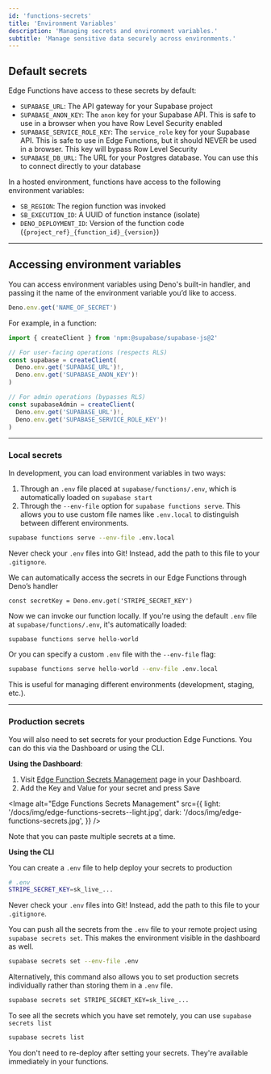 ```yaml
---
id: 'functions-secrets'
title: 'Environment Variables'
description: 'Managing secrets and environment variables.'
subtitle: 'Manage sensitive data securely across environments.'
---
```


## Default secrets

Edge Functions have access to these secrets by default:

- `SUPABASE_URL`: The API gateway for your Supabase project
- `SUPABASE_ANON_KEY`: The `anon` key for your Supabase API. This is safe to use in a browser when you have Row Level Security enabled
- `SUPABASE_SERVICE_ROLE_KEY`: The `service_role` key for your Supabase API. This is safe to use in Edge Functions, but it should NEVER be used in a browser. This key will bypass Row Level Security
- `SUPABASE_DB_URL`: The URL for your Postgres database. You can use this to connect directly to your database

In a hosted environment, functions have access to the following environment variables:

- `SB_REGION`: The region function was invoked
- `SB_EXECUTION_ID`: A UUID of function instance (isolate)
- `DENO_DEPLOYMENT_ID`: Version of the function code (`{project_ref}_{function_id}_{version}`)

---

## Accessing environment variables

You can access environment variables using Deno's built-in handler, and passing it the name of the environment variable you’d like to access.

```js
Deno.env.get('NAME_OF_SECRET')
```

For example, in a function:

```js
import { createClient } from 'npm:@supabase/supabase-js@2'

// For user-facing operations (respects RLS)
const supabase = createClient(
  Deno.env.get('SUPABASE_URL')!,
  Deno.env.get('SUPABASE_ANON_KEY')!
)

// For admin operations (bypasses RLS)
const supabaseAdmin = createClient(
  Deno.env.get('SUPABASE_URL')!,
  Deno.env.get('SUPABASE_SERVICE_ROLE_KEY')!
)
```

---

### Local secrets

In development, you can load environment variables in two ways:

1. Through an `.env` file placed at `supabase/functions/.env`, which is automatically loaded on `supabase start`
2. Through the `--env-file` option for `supabase functions serve`. This allows you to use custom file names like `.env.local` to distinguish between different environments.

```bash
supabase functions serve --env-file .env.local
```

<Admonition type="caution">

Never check your `.env` files into Git! Instead, add the path to this file to your `.gitignore`.

</Admonition>

We can automatically access the secrets in our Edge Functions through Deno’s handler

```tsx
const secretKey = Deno.env.get('STRIPE_SECRET_KEY')
```

Now we can invoke our function locally. If you're using the default `.env` file at `supabase/functions/.env`, it's automatically loaded:

```bash
supabase functions serve hello-world
```

Or you can specify a custom `.env` file with the `--env-file` flag:

```bash
supabase functions serve hello-world --env-file .env.local
```

This is useful for managing different environments (development, staging, etc.).

---

### Production secrets

You will also need to set secrets for your production Edge Functions. You can do this via the Dashboard or using the CLI.

**Using the Dashboard**:

1. Visit [Edge Function Secrets Management](/dashboard/project/_/settings/functions) page in your Dashboard.
2. Add the Key and Value for your secret and press Save

<Image
  alt="Edge Functions Secrets Management"
  src={{
    light: '/docs/img/edge-functions-secrets--light.jpg',
    dark: '/docs/img/edge-functions-secrets.jpg',
  }}
/>

Note that you can paste multiple secrets at a time.

**Using the CLI**

You can create a `.env` file to help deploy your secrets to production

```bash
# .env
STRIPE_SECRET_KEY=sk_live_...
```

<Admonition type="caution">

Never check your `.env` files into Git! Instead, add the path to this file to your `.gitignore`.

</Admonition>

You can push all the secrets from the `.env` file to your remote project using `supabase secrets set`. This makes the environment visible in the dashboard as well.

```bash
supabase secrets set --env-file .env
```

Alternatively, this command also allows you to set production secrets individually rather than storing them in a `.env` file.

```bash
supabase secrets set STRIPE_SECRET_KEY=sk_live_...
```

To see all the secrets which you have set remotely, you can use `supabase secrets list`

```bash
supabase secrets list
```

<Admonition type="note">

You don't need to re-deploy after setting your secrets. They're available immediately in your
functions.

</Admonition>
